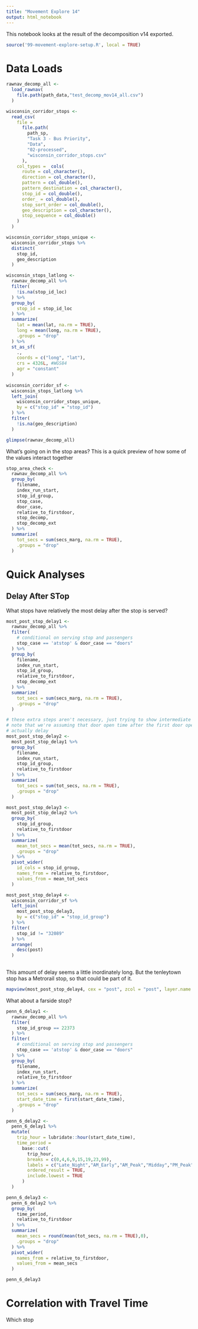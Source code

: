 ```yaml
---
title: "Movement Explore 14"
output: html_notebook
---
```


This notebook looks at the result of the decomposition v14 exported.

```r
source('99-movement-explore-setup.R', local = TRUE)
```

# Data Loads

```r
rawnav_decomp_all <- 
  load_rawnav(
    file.path(path_data,"test_decomp_mov14_all.csv")
  ) 

```

```r
wisconsin_corridor_stops <-
  read_csv(
    file = 
      file.path(
        path_sp,
        "Task 3 - Bus Priority",
        "Data",
        "02-processed",
        "wisconsin_corridor_stops.csv"
      ),
    col_types =  cols(
      route = col_character(),
      direction = col_character(),
      pattern = col_double(),
      pattern_destination = col_character(),
      stop_id = col_double(),
      order_ = col_double(),
      stop_sort_order = col_double(),
      geo_description = col_character(),
      stop_sequence = col_double()
    )
  )

wisconsin_corridor_stops_unique <-
  wisconsin_corridor_stops %>%
  distinct(
    stop_id, 
    geo_description
  )

wisconsin_stops_latlong <-
  rawnav_decomp_all %>%
  filter(
    !is.na(stop_id_loc)
  ) %>%
  group_by(
    stop_id = stop_id_loc
  ) %>%
  summarize(
    lat = mean(lat, na.rm = TRUE),
    long = mean(long, na.rm = TRUE),
    .groups = "drop"
  ) %>%
  st_as_sf(
    .,
    coords = c("long", "lat"),
    crs = 4326L, #WGS84
    agr = "constant"
  )
      
wisconsin_corridor_sf <-
  wisconsin_stops_latlong %>%
  left_join(
    wisconsin_corridor_stops_unique,
    by = c("stop_id" = "stop_id")
  ) %>%
  filter(
    !is.na(geo_description)
  )

```

```r
glimpse(rawnav_decomp_all)
```

What's going on in the stop areas? This is a quick preview of how some of the values interact together
```r
stop_area_check <-
  rawnav_decomp_all %>%
  group_by(
    filename,
    index_run_start,
    stop_id_group,
    stop_case,
    door_case,
    relative_to_firstdoor,
    stop_decomp,
    stop_decomp_ext
  ) %>%
  summarize(
    tot_secs = sum(secs_marg, na.rm = TRUE),
    .groups = "drop"
  ) 
```

# Quick Analyses
## Delay After STop
What stops have relatively the most delay after the stop is served?

```r
most_post_stop_delay1 <-
  rawnav_decomp_all %>%
  filter(
    # conditional on serving stop and passengers
    stop_case == 'atstop' & door_case == "doors"
  ) %>%
  group_by(
    filename,
    index_run_start,
    stop_id_group,
    relative_to_firstdoor,
    stop_decomp_ext
  ) %>%
  summarize(
    tot_secs = sum(secs_marg, na.rm = TRUE),
    .groups = "drop"
  ) 

# these extra steps aren't necessary, just trying to show intermediate vals
# note that we're assuming that door open time after the first door open is
# actually delay
most_post_stop_delay2 <-
  most_post_stop_delay1 %>%
  group_by(
    filename,
    index_run_start,
    stop_id_group,
    relative_to_firstdoor
  ) %>%
  summarize(
    tot_secs = sum(tot_secs, na.rm = TRUE),
    .groups = "drop"
  )

most_post_stop_delay3 <-
  most_post_stop_delay2 %>%
  group_by(
    stop_id_group,
    relative_to_firstdoor
  ) %>%
  summarize(
    mean_tot_secs = mean(tot_secs, na.rm = TRUE),
    .groups = "drop"
  ) %>%
  pivot_wider(
    id_cols = stop_id_group,
    names_from = relative_to_firstdoor,
    values_from = mean_tot_secs
  )

most_post_stop_delay4 <-
  wisconsin_corridor_sf %>%
  left_join(
    most_post_stop_delay3,
    by = c("stop_id" = "stop_id_group")
  ) %>%
  filter(
    stop_id != "32089"
  ) %>%
  arrange(
    desc(post)
  )
  
```

This amount of delay seems a little inordinately long. But the tenleytown stop has a Metrorail stop, so that could be part of it.
```r
mapview(most_post_stop_delay4, cex = "post", zcol = "post", layer.name = "Average Seconds of Delay <br>After Door Closes/ <br>Before Acceleration <br>for Trips that <br>Made Passenger Stops")
```

What about a farside stop?

```r
penn_6_delay1 <-
  rawnav_decomp_all %>%
  filter(
    stop_id_group == 22373
  ) %>%
  filter(
    # conditional on serving stop and passengers
    stop_case == 'atstop' & door_case == "doors"
  ) %>%
  group_by(
    filename,
    index_run_start,
    relative_to_firstdoor
  ) %>%
  summarize(
    tot_secs = sum(secs_marg, na.rm = TRUE),
    start_date_time = first(start_date_time),
    .groups = "drop"
  ) 

penn_6_delay2 <-
  penn_6_delay1 %>%
  mutate(
    trip_hour = lubridate::hour(start_date_time),
    time_period = 
      base::cut(
        trip_hour,
        breaks = c(0,4,6,9,15,19,23,99),
        labels = c("Late_Night","AM_Early","AM_Peak","Midday","PM_Peak","Evening","Late_Night"),
        ordered_result = TRUE,
        include.lowest = TRUE
      )
  )

penn_6_delay3 <-
  penn_6_delay2 %>%
  group_by(
    time_period,
    relative_to_firstdoor
  ) %>%
  summarize(
    mean_secs = round(mean(tot_secs, na.rm = TRUE),0),
    .groups = "drop"
  ) %>%
  pivot_wider(
    names_from = relative_to_firstdoor,
    values_from = mean_secs
  )

penn_6_delay3
```


# Correlation with Travel Time
Which stop


